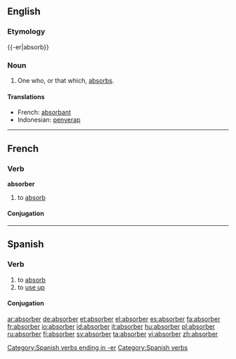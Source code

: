 ==English==

===Etymology===
{{-er|absorb}}

===Noun===
{{wikipedia}}
{{en-noun}}

# One who, or that which, [[absorb]]s.

====Translations====
{{trans-top}}
*French: [[absorbant]] {{m}}
*Indonesian: [[serap|penyerap]]
{{trans-bottom}}

----

==French==

===Verb===
'''absorber'''

# to [[absorb]]

====Conjugation====
{{fr-conj-er|absorb|avoir}}

----

==Spanish==

===Verb===
{{es-verb-er|stem=absorb}}

# to [[absorb]]
# to [[use up]]

====Conjugation====
{{es-conj-er|absorb}}

[[Category:Spanish verbs ending in -er]]
[[Category:Spanish verbs]]

[[ar:absorber]]
[[de:absorber]]
[[et:absorber]]
[[el:absorber]]
[[es:absorber]]
[[fa:absorber]]
[[fr:absorber]]
[[io:absorber]]
[[id:absorber]]
[[it:absorber]]
[[hu:absorber]]
[[pl:absorber]]
[[ru:absorber]]
[[fi:absorber]]
[[sv:absorber]]
[[ta:absorber]]
[[vi:absorber]]
[[zh:absorber]]